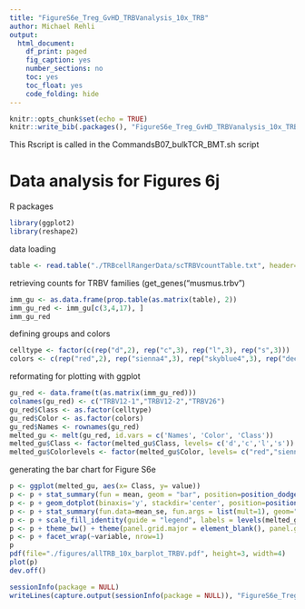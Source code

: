 ```yaml
---
title: "FigureS6e_Treg_GvHD_TRBVanalysis_10x_TRB"
author: Michael Rehli
output: 
  html_document:
    df_print: paged
    fig_caption: yes
    number_sections: no
    toc: yes
    toc_float: yes
    code_folding: hide
---
```


```r
knitr::opts_chunk$set(echo = TRUE)
knitr::write_bib(.packages(), "FigureS6e_Treg_GvHD_TRBVanalysis_10x_TRB.packages.bib")
```

This Rscript is called in the CommandsB07_bulkTCR_BMT.sh script

# Data analysis for Figures 6j


R packages

```r
library(ggplot2)
library(reshape2)
```

data loading

```r
table <- read.table("./TRBcellRangerData/scTRBVcountTable.txt", header=T, sep="\t", row.names="vGene")
```

retrieving counts for TRBV families (get_genes("musmus.trbv")

```r
imm_gu <- as.data.frame(prop.table(as.matrix(table), 2))
imm_gu_red <- imm_gu[c(3,4,17), ]
imm_gu_red
```

defining groups and colors

```r
celltype <- factor(c(rep("d",2), rep("c",3), rep("l",3), rep("s",3)))
colors <- c(rep("red",2), rep("sienna4",3), rep("skyblue4",3), rep("deeppink",3))
```

reformating for plotting with ggplot

```r
gu_red <- data.frame(t(as.matrix(imm_gu_red)))
colnames(gu_red) <- c("TRBV12-1","TRBV12-2","TRBV26")
gu_red$Class <- as.factor(celltype)
gu_red$Color <- as.factor(colors)
gu_red$Names <- rownames(gu_red)
melted_gu <- melt(gu_red, id.vars = c('Names', 'Color', 'Class'))
melted_gu$Class <- factor(melted_gu$Class, levels= c('d','c','l','s'))
melted_gu$Colorlevels <- factor(melted_gu$Color, levels= c("red","sienna4","skyblue4","deeppink"))
```

generating the bar chart for Figure S6e

```r
p <- ggplot(melted_gu, aes(x= Class, y= value))
p <- p + stat_summary(fun = mean, geom = "bar", position=position_dodge(.9), aes(fill=Color))
p <- p + geom_dotplot(binaxis='y', stackdir='center', position=position_dodge(.9), dotsize=3,  stackratio = 1, binwidth=.0025,  aes(fill=Color), show.legend=T) 
p <- p + stat_summary(fun.data=mean_se, fun.args = list(mult=1), geom="errorbar", color="black", size=0.5, width = 0.6, position=position_dodge(.9))
p <- p + scale_fill_identity(guide = "legend", labels = levels(melted_gu$Class), breaks = levels(melted_gu$Colorlevels)) + scale_y_continuous(limits = c(0, .2), expand = c(0, 0))
p <- p + theme_bw() + theme(panel.grid.major = element_blank(), panel.grid.minor = element_blank(), axis.text.x = element_text(angle = 90, vjust=0.5, hjust=1), text = element_text(size = 12))
p <- p + facet_wrap(~variable, nrow=1)
p
pdf(file="./figures/allTRB_10x_barplot_TRBV.pdf", height=3, width=4)
plot(p)
dev.off()
```



```r
sessionInfo(package = NULL)
writeLines(capture.output(sessionInfo(package = NULL)), "FigureS6e_Treg_GvHD_TRBVanalysis_10x_TRB_SessionInfo.txt")
```


